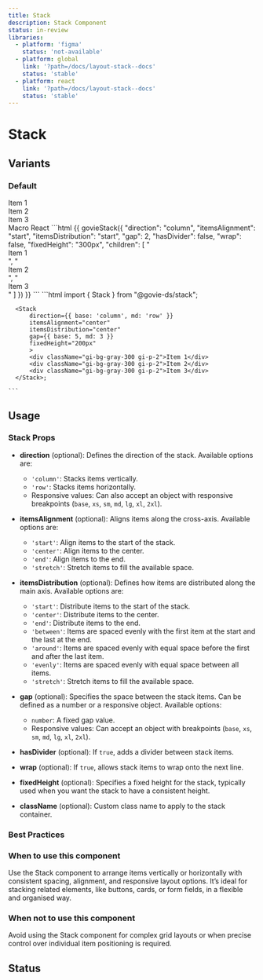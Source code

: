 ```yaml
---
title: Stack
description: Stack Component
status: in-review
libraries:
  - platform: 'figma'
    status: 'not-available'
  - platform: global
    link: '?path=/docs/layout-stack--docs'
    status: 'stable'
  - platform: react
    link: '?path=/docs/layout-stack--docs'
    status: 'stable'
---
```


# Stack

## Variants

### Default

<ComponentContainer>
  <Stack
    direction={{ base: 'column', sm: 'row', md: 'column' }}
    itemsAlignment="center"
    itemsDistribution="center"
    gap={{ base: 5, md: 3 }}
    fixedHeight="200px"
  >
    <div className="gi-bg-gray-300 gi-p-2">Item 1</div>
    <div className="gi-bg-gray-300 gi-p-2">Item 2</div>
    <div className="gi-bg-gray-300 gi-p-2">Item 3</div>
  </Stack>
</ComponentContainer>

<Tabs id="tab1">
   <TabList>
    <TabItem value="tab11" checked>Macro</TabItem>
    <TabItem value="tab12">React</TabItem>
  </TabList>
  <TabPanel value="tab11">
    ```html
      {{ govieStack({
        "direction": "column",
        "itemsAlignment": "start",
        "itemsDistribution": "start",
        "gap": 2,
        "hasDivider": false,
        "wrap": false,
        "fixedHeight": "300px",
        "children": [
          "<div class="gi-bg-gray-300 gi-p-2 gi-h-[50px] gi-w-[100px] gi-flex gi-items-center gi-justify-center">Item 1</div>",
          "<div class="gi-bg-gray-300 gi-p-2 gi-h-[50px] gi-w-[100px] gi-flex gi-items-center gi-justify-center">Item 2</div>",
          "<div class="gi-bg-gray-300 gi-p-2 gi-h-[50px] gi-w-[100px] gi-flex gi-items-center gi-justify-center">Item 3</div>"
        ]
      }) }}
    ```
  </TabPanel>
  <TabPanel value="tab12">
    ```html
      import { Stack } from "@govie-ds/stack";

      <Stack
          direction={{ base: 'column', md: 'row' }}
          itemsAlignment="center"
          itemsDistribution="center"
          gap={{ base: 5, md: 3 }}
          fixedHeight="200px"
          >
          <div className="gi-bg-gray-300 gi-p-2">Item 1</div>
          <div className="gi-bg-gray-300 gi-p-2">Item 2</div>
          <div className="gi-bg-gray-300 gi-p-2">Item 3</div>
      </Stack>;

    ```

  </TabPanel>
</Tabs>

## Usage

### Stack Props

- **direction** (optional): Defines the direction of the stack. Available options are:

  - `'column'`: Stacks items vertically.
  - `'row'`: Stacks items horizontally.
  - Responsive values: Can also accept an object with responsive breakpoints (`base`, `xs`, `sm`, `md`, `lg`, `xl`, `2xl`).

- **itemsAlignment** (optional): Aligns items along the cross-axis. Available options are:

  - `'start'`: Align items to the start of the stack.
  - `'center'`: Align items to the center.
  - `'end'`: Align items to the end.
  - `'stretch'`: Stretch items to fill the available space.

- **itemsDistribution** (optional): Defines how items are distributed along the main axis. Available options are:

  - `'start'`: Distribute items to the start of the stack.
  - `'center'`: Distribute items to the center.
  - `'end'`: Distribute items to the end.
  - `'between'`: Items are spaced evenly with the first item at the start and the last at the end.
  - `'around'`: Items are spaced evenly with equal space before the first and after the last item.
  - `'evenly'`: Items are spaced evenly with equal space between all items.
  - `'stretch'`: Stretch items to fill the available space.

- **gap** (optional): Specifies the space between the stack items. Can be defined as a number or a responsive object. Available options:

  - `number`: A fixed gap value.
  - Responsive values: Can accept an object with breakpoints (`base`, `xs`, `sm`, `md`, `lg`, `xl`, `2xl`).

- **hasDivider** (optional): If `true`, adds a divider between stack items.

- **wrap** (optional): If `true`, allows stack items to wrap onto the next line.

- **fixedHeight** (optional): Specifies a fixed height for the stack, typically used when you want the stack to have a consistent height.

- **className** (optional): Custom class name to apply to the stack container.

### Best Practices

### When to use this component

Use the Stack component to arrange items vertically or horizontally with consistent spacing, alignment, and responsive layout options. It’s ideal for stacking related elements, like buttons, cards, or form fields, in a flexible and organised way.

### When not to use this component

Avoid using the Stack component for complex grid layouts or when precise control over individual item positioning is required.

## Status

<ComponentStatusBlock componentId="stack" />
